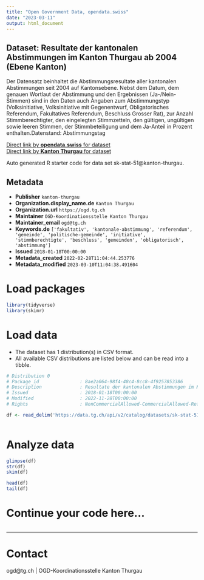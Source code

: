 ```yaml
---
title: "Open Government Data, opendata.swiss"
date: "2023-03-11"
output: html_document
---
```


## Dataset: Resultate der kantonalen Abstimmungen im Kanton Thurgau ab 2004 (Ebene Kanton)

Der Datensatz beinhaltet die Abstimmungsresultate aller kantonalen Abstimmungen seit 2004 auf Kantonsebene. Nebst dem Datum, dem genauen Wortlaut der Abstimmung und den Ergebnissen (Ja-/Nein-Stimmen) sind in den Daten auch Angaben zum Abstimmungstyp (Volksinitiative, Volksinitiative mit Gegenentwurf, Obligatorisches Referendum, Fakultatives Referendum, Beschluss Grosser Rat), zur Anzahl Stimmberechtigter, den eingelegten Stimmzetteln, den gültigen, ungültigen sowie leeren Stimmen, der Stimmbeteiligung und dem Ja-Anteil in Prozent enthalten.Datenstand: Abstimmungstag

[Direct link by **opendata.swiss** for dataset](https://opendata.swiss/de/dataset/resultate-der-kantonalen-abstimmungen-im-kanton-thurgau-ab-2004-ebene-kanton)<br>
[Direct link by **Kanton Thurgau** for dataset](https://data.tg.ch/explore/dataset/sk-stat-51/)

Auto generated R starter code for data set sk-stat-51@kanton-thurgau.

## Metadata

- **Publisher** `kanton-thurgau`
- **Organization.display_name.de** `Kanton Thurgau`
- **Organization.url** `https://ogd.tg.ch`
- **Maintainer** `OGD-Koordinationsstelle Kanton Thurgau`
- **Maintainer_email** `ogd@tg.ch`
- **Keywords.de** `['fakultativ', 'kantonale-abstimmung', 'referendum', 'gemeinde', 'politische-gemeinde', 'initiative', 'stimmberechtigte', 'beschluss', 'gemeinden', 'obligatorisch', 'abstimmung']`
- **Issued** `2018-01-18T00:00:00`
- **Metadata_created** `2022-02-28T11:04:44.253776`
- **Metadata_modified** `2023-03-10T11:04:38.491604`


# Load packages

```r

library(tidyverse)
library(skimr)

```

# Load data

-   The dataset has 1 distribution(s) in CSV format.
-   All available CSV distributions are listed below and can be read into a tibble.

```r

# Distribution 0
# Package_id               : 8ae2a064-98f4-48c4-8cc8-4f9257853386
# Description              : Resultate der kantonalen Abstimmungen im Kanton Thurgau ab 2004 (Ebene Kanton) (csv)
# Issued                   : 2018-01-18T00:00:00
# Modified                 : 2022-11-28T00:00:00
# Rights                   : NonCommercialAllowed-CommercialAllowed-ReferenceRequired

df <- read_delim('https://data.tg.ch/api/v2/catalog/datasets/sk-stat-51/exports/csv')



```

# Analyze data

```r

glimpse(df)
str(df)
skim(df)

head(df)
tail(df)

```

# Continue your code here...

```r

```

------------------------------------------------------------------------

# Contact

ogd@tg.ch | OGD-Koordinationsstelle Kanton Thurgau

